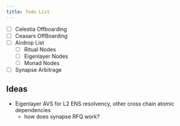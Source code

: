 ```yaml
---
title: Todo List
---
```


- [ ] Celestia Offboarding
- [ ] Ceasars OffBoarding
- [ ] Airdrop List 
    - [ ] Ritual Nodes
    - [ ] Eigenlayer Nodes
    - [ ] Monad Nodes
- [ ] Synapse Arbitrage

## Ideas

- Eigenlayer AVS for L2 ENS resolvency, other cross chain atomic dependencies
    - how does synapse RFQ work?